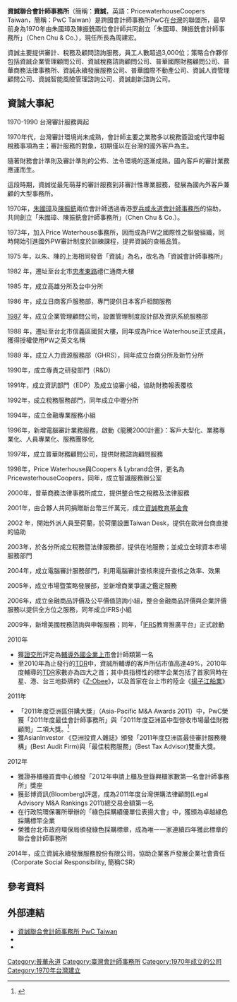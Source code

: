 {{Multiple issues|
{{primarysources|time=2015-09-24}}
{{Update|time=2022-06-13T17:55:52+00:00}}
}}
{{noteTA
|1=zh:毕马威;zh-hans:毕马威;zh-hant:安侯建業;zh-hk:畢馬威;zh-cn:毕马威;zh-tw:安候建業;zh-mo:畢馬威;
|2=zh:德勤;zh-hans:德勤;zh-hant:勤業眾信;zh-hk:德勤;zh-cn:德勤;zh-tw:勤業眾信;zh-mo:德勤;
|3=zh:合伙;zh-hans:合伙;zh-hant:合夥;zh-hk:合夥;zh-cn:合伙;zh-tw:合夥;zh-mo:合夥;
|4=zh:财年;zh-hans:财年;zh-hant:會計年度;zh-hk:財政年度;zh-cn:财年;zh-tw:會計年度;zh-mo:財政年度;
|5=zh:合伙;zh-hans:合伙;zh-hk:合夥;zh-tw:合夥;
|6=zh:乐购; zh-hans:乐购; zh-tw:特易購;
}}
{{otheruses|subject=[[PwC|PwC]]在台灣的聯盟所|other=PwC在全球組織的整體介紹|普华永道}}
{{Infobox Company
| company_name = 資誠聯合會計師事務所
| company_name_en = 
| company_logo = [[File:PwC_Taiwan_Logo.png|資誠新標誌]]
| type = [[有限合夥制|有限合夥制]]
| trading_name =資誠聯合會計師事務所、PwC Taiwan
| local_code_name =  TW
| local_code =  03932533
| predecessor = 朱國璋、陳振銑會計師事務所
| company_slogan = 營造社會誠信 解決重要問題
| foundation = {{Start date and age|df=yes|1970|7|15}}
| location = {{TW}}[[台北市|台北市]][[信義區_(臺北市)|信義區]]基隆路一段333號27樓
| area_served = [[台北|台北]]、[[桃園市|桃園]]、[[新竹|新竹]]、[[台中|台中]]、[[台南|台南]]、[[高雄|高雄]]
| founder =朱國璋<br>陳振銑
| key_people = [[所長|所長]]：周建宏
| industry = [[服務業|服務業]] 
| products = 審計服務<br>稅務法律服務<br>管理顧問服務<br>人才與組織變革諮詢服務<br>財務顧問服務<br>法律暨智財管理服務<br>永續發展與氣候變遷服務<br>不動產代理與顧問服務
| num_employees = 3,000人
| homepage = {{URL|www.pwc.tw}}
}}

'''資誠聯合會計師事務所'''（簡稱：'''資誠'''，英語：PricewaterhouseCoopers Taiwan，簡稱：PwC Taiwan）是跨國會計師事務所PwC在[[台灣|台灣]]的聯盟所，最早前身為1970年由朱國璋及陳振銑兩位會計師共同創立「朱國璋、陳振銑會計師事務所」（Chen Chu & Co.），現任所長為周建宏。

資誠主要提供審計、稅務及顧問諮詢服務，員工人數超過3,000位；策略合作夥伴包括資誠企業管理顧問公司、資誠稅務諮詢顧問公司、普華國際財務顧問公司、普華商務法律事務所、資誠永續發展服務公司、普華國際不動產公司、資誠人資管理顧問公司、資誠智能風險管理諮詢公司、資誠創新諮詢公司。

== 資誠大事紀 ==
1970-1990 台灣審計服務興起

1970年代，台灣審計環境尚未成熟，會計師主要之業務多以稅務簽證或代理申報稅務事項為主；審計服務的對象，初期僅以在台灣的國外客戶為主。

隨著財務會計準則及審計準則的公佈、法令環境的逐漸成熟，國內客戶的審計業務應運而生。

這段時期，資誠從最先萌芽的審計服務到非審計性專業服務，發展為國內外客戶兼顧的大型事務所。

1970年，[[朱國璋|朱國璋]]及[[陳振銑|陳振銑]]兩位會計師透過香港[[罗兵咸永道會計師事務所|罗兵咸永道會計師事務所]]的協助，共同創立「朱國璋、陳振銑會計師事務所」（Chen Chu & Co.）。

1973年，加入Price Waterhouse事務所，因而成為PW之國際性之聯營組織，同時開始引進國外PW審計制度於訓練課程，提昇資誠的查帳品質。

1975 年，以朱、陳的上海相同發音「資誠」為名，改名為「資誠會計師事務所」

1982 年，遷址至台北市[[忠孝東路|忠孝東路]]禮仁通商大樓

1985 年，成立高雄分所及台中分所

1986 年，成立日商客戶服務部，專門提供日本客戶相關服務

[[1987|1987]] 年，成立企業管理顧問公司，設置管理制度設計部及資訊系統服務部

1988 年，遷址至台北市信義區國貿大樓，同年成為Price Waterhouse正式成員，獲得授權使用PW之英文名稱

1989 年，成立人力資源服務部（GHRS），同年成立台南分所及新竹分所

1990年，成立專責之研發部門（R&D）

1991年，成立資訊部門（EDP）及成立協審小組，協助財務報表覆核

1992年，成立稅務服務部門，同年成立中壢分所

1994年，成立金融專業服務小組

1996年，新增電腦審計業務服務，啟動《龍騰2000計畫》：客戶大型化、業務專業化、人員專業化、服務團隊化

1997年，成立普華財務顧問公司，提供財務諮詢顧問服務

1998年，Price Waterhouse與Coopers & Lybrand合併，更名為PricewaterhouseCoopers，同年，成立智識服務辦公室

2000年，普華商務法律事務所成立，提供整合性之稅務及法律服務

2001年，由合夥人共同捐贈新台幣三仟萬元，成立[[資誠教育基金會|資誠教育基金會]]

2002 年，開始外派人員至荷蘭，於荷蘭設置Taiwan Desk，提供在歐洲台商直接的協助

2003年，於各分所成立稅務暨法律服務部，提供在地服務；並成立全球資本市場服務部門

2004年，成立電腦審計服務部門，利用電腦審計查核來提升查核之效率、效果

2005年，成立市場暨策略發展部，並新增商業爭議之鑑定服務

2006年，成立金融商品評價及公平價值諮詢小組，整合金融商品評價與企業評價服務以提供全方位之服務，同年成立IFRS小組

2009年，新增美國稅務諮詢與申報服務；同年，「[[IFRS|IFRS]]教育推廣平台」正式啟動

2010年

* 獲[[證交所|證交所]]評定為[[輔導外國企業上市|輔導外國企業上市]]會計師類第一名
* 至2010年為止發行的[[TDR|TDR]]中，資誠所輔導的客戶所佔市值高達49%，2010年度輔導的[[TDR|TDR]]家數亦為四大之首；其中具指標性的標竿企業包括了首家同時在星、港、台三地掛牌的《[[Z-Obee|Z-Obee]]》，以及首家在台上市的陸企《[[揚子江船業|揚子江船業]]》

2011年

* 「2011年度亞洲區併購大獎」（Asia-Pacific M&A Awards 2011）中，PwC榮獲「2011年度最佳會計師事務所」與「2011年度亞洲區中型營收市場最佳財務顧問」二項大獎。<ref>{{Cite web |url=http://www.mergermarket.com/pdf/APAC-MA-Awards-winners-2011-press-release.pdf |title=Asia-Pacific M&A Awards 2011 |access-date=2012-08-15 |archive-date=2012-10-21 |archive-url=https://web.archive.org/web/20121021070107/http://www.mergermarket.com/pdf/APAC-MA-Awards-winners-2011-press-release.pdf |dead-url=no }}</ref>
*  獲AsianInvestor 《亞洲投資人雜誌》頒發「2011年度亞洲區最佳審計服務機構」(Best Audit Firm)與「最佳稅務服務」(Best Tax Advisor)雙重大獎。

2012年

* 獲證券櫃檯買賣中心頒發「2012年申請上櫃及登錄興櫃家數第一名會計師事務所」獎座
* 獲彭博資訊(Bloomberg)評選，成為2011年度台灣併購法律顧問(Legal Advisory M&A Rankings 2011)總交易金額第一名
* 在行政院環保署所舉辦的「綠色採購績優單位表揚大會」中，獲頒為卓越綠色採購標竿企業
* 榮獲台北市政府環保局頒發綠色採購標章，成為唯一一家連續四年獲此標章的聯合會計師事務所

2014年，成立資誠永續發展服務股份有限公司，協助企業客戶發展企業社會責任（Corporate Social Responsibility, 簡稱CSR）

== 參考資料 ==
{{reflist|2}}

== 外部連結 ==
*[http://www.pwc.tw 資誠聯合會計師事務所 PwC Taiwan] {{Wayback|url=http://www.pwc.tw/ |date=20210515101027 }}
*{{facebook|PwC.TW|資誠 PwC Taiwan粉絲頁}}
*{{Telegram|PwC_Taiwan|資誠 PwC Taiwan}}

[[Category:普華永道|Category:普華永道]]
[[Category:臺灣會計師事務所|Category:臺灣會計師事務所]]
[[Category:1970年成立的公司|Category:1970年成立的公司]]
[[Category:1970年台灣建立|Category:1970年台灣建立]]